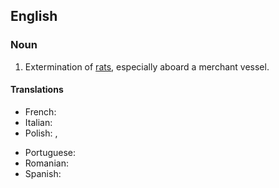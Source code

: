 ==English==

===Noun===
{{en-noun}}

# {{lb|en|humorous|or|nonstandard}} Extermination of [[rat]]s, especially aboard a merchant vessel.

====Translations====
{{trans-top|deratization}}
* French: {{t+|fr|dératisation|f}}
* Italian: {{t+|it|derattizzazione|f}}
* Polish: {{t+|pl|deratyzacja|f}}, {{t|pl|odszczurzenie|n}}
{{trans-mid}}
* Portuguese: {{t|pt|desratização|f}}
* Romanian: {{t+|ro|deratizare|f}}
* Spanish: {{t+|es|desratización|f}}
{{trans-bottom}}
